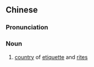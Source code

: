 {{also|礼仪之邦}}
==Chinese==
{{zh-forms|s=礼仪之邦|type=211}}

===Pronunciation===
{{zh-pron
|m=lǐyízhībāng
|c=lai5 ji4 zi1 bong1
|cat=n
}}

===Noun===
{{zh-noun}}

# [[country]] of [[etiquette]] and [[rite]]s